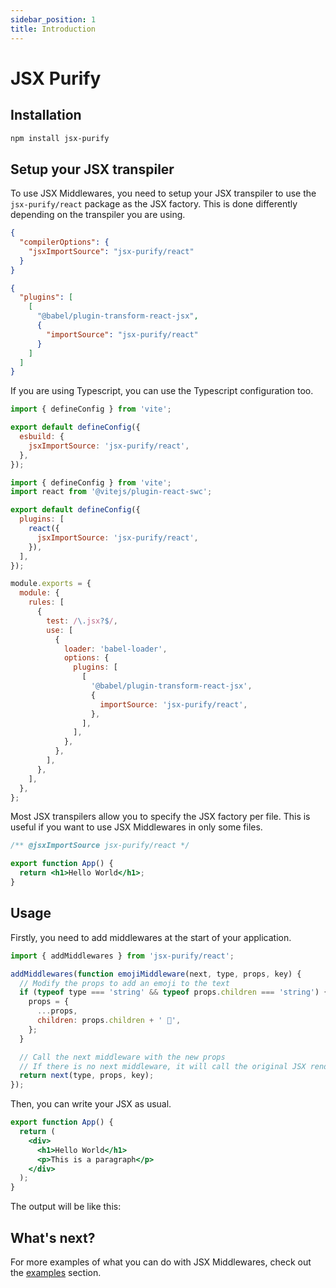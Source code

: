 ```yaml
---
sidebar_position: 1
title: Introduction
---
```


# JSX Purify

## Installation

```bash npm2yarn
npm install jsx-purify
```

## Setup your JSX transpiler

To use JSX Middlewares, you need to setup your JSX transpiler to use the `jsx-purify/react` package as the JSX factory. This is done differently depending on the transpiler you are using.

<Tabs>

<TabItem value="typescript" label="Typescript">

```json title="tsconfig.json"
{
  "compilerOptions": {
    "jsxImportSource": "jsx-purify/react"
  }
}
```

</TabItem>

<TabItem value="babel" label="Babel">

```json title=".babelrc"
{
  "plugins": [
    [
      "@babel/plugin-transform-react-jsx",
      {
        "importSource": "jsx-purify/react"
      }
    ]
  ]
}
```

</TabItem>

<TabItem value="vite" label="Vite">

If you are using Typescript, you can use the Typescript configuration too.

```js title="vite.config.js"
import { defineConfig } from 'vite';

export default defineConfig({
  esbuild: {
    jsxImportSource: 'jsx-purify/react',
  },
});
```

</TabItem>

<TabItem value="vite-swc" label="Vite SWC">

```js title="vite.config.js"
import { defineConfig } from 'vite';
import react from '@vitejs/plugin-react-swc';

export default defineConfig({
  plugins: [
    react({
      jsxImportSource: 'jsx-purify/react',
    }),
  ],
});
```

</TabItem>

<TabItem value="webpack" label="Webpack">

```js title="webpack.config.js"
module.exports = {
  module: {
    rules: [
      {
        test: /\.jsx?$/,
        use: [
          {
            loader: 'babel-loader',
            options: {
              plugins: [
                [
                  '@babel/plugin-transform-react-jsx',
                  {
                    importSource: 'jsx-purify/react',
                  },
                ],
              ],
            },
          },
        ],
      },
    ],
  },
};
```

</TabItem>

<TabItem value="perfile" label="Per file">

Most JSX transpilers allow you to specify the JSX factory per file. This is useful if you want to use JSX Middlewares in only some files.

```jsx title="my-file.jsx"
/** @jsxImportSource jsx-purify/react */

export function App() {
  return <h1>Hello World</h1>;
}
```

</TabItem>

</Tabs>

## Usage

Firstly, you need to add middlewares at the start of your application.

```jsx title="main.jsx"
import { addMiddlewares } from 'jsx-purify/react';

addMiddlewares(function emojiMiddleware(next, type, props, key) {
  // Modify the props to add an emoji to the text
  if (typeof type === 'string' && typeof props.children === 'string') {
    props = {
      ...props,
      children: props.children + ' 🎉',
    };
  }

  // Call the next middleware with the new props
  // If there is no next middleware, it will call the original JSX renderer
  return next(type, props, key);
});
```

Then, you can write your JSX as usual.

```jsx title="my-file.jsx"
export function App() {
  return (
    <div>
      <h1>Hello World</h1>
      <p>This is a paragraph</p>
    </div>
  );
}
```

The output will be like this:

<IndexExample />

## What's next?

For more examples of what you can do with JSX Middlewares, check out the [examples](/category/examples) section.
